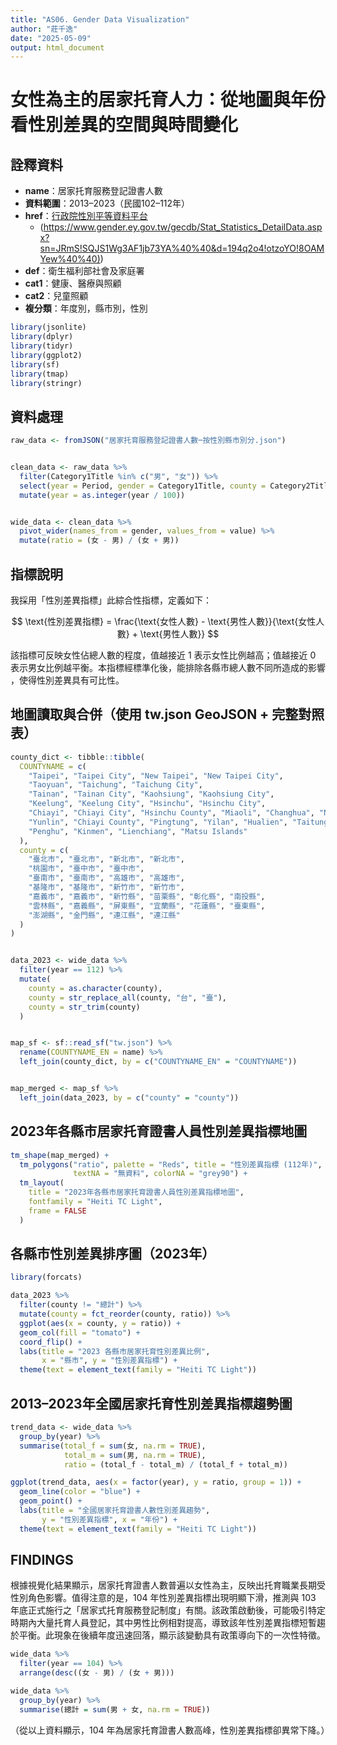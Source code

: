 ```yaml
---
title: "AS06. Gender Data Visualization"
author: "莊千逸"
date: "2025-05-09"
output: html_document
---
```


# 女性為主的居家托育人力：從地圖與年份看性別差異的空間與時間變化

## 詮釋資料

-   **name**：居家托育服務登記證書人數\
-   **資料範圍**：2013–2023（民國102–112年）\
-   **href**：[行政院性別平等資料平台](https://www.gender.ey.gov.tw/gecdb/Stat_Statistics_DetailData.aspx?sn=JRmS!SQJS1Wg3AF1jb73YA%40%40&d=194q2o4!otzoYO!8OAMYew%40%40)
    -   ([https://www.gender.ey.gov.tw/gecdb/Stat_Statistics_DetailData.aspx?sn=JRmS!SQJS1Wg3AF1jb73YA%40%40&d=194q2o4!otzoYO!8OAMYew%40%40)](https://www.gender.ey.gov.tw/gecdb/Stat_Statistics_DetailData.aspx?sn=JRmS!SQJS1Wg3AF1jb73YA%40%40&d=194q2o4!otzoYO!8OAMYew%40%40))
-   **def**：衛生福利部社會及家庭署\
-   **cat1**：健康、醫療與照顧\
-   **cat2**：兒童照顧\
-   **複分類**：年度別，縣市別，性別

```r
library(jsonlite)
library(dplyr)
library(tidyr)
library(ggplot2)
library(sf)
library(tmap)
library(stringr)
```

## 資料處理

```r

raw_data <- fromJSON("居家托育服務登記證書人數─按性別縣市別分.json")


clean_data <- raw_data %>%
  filter(Category1Title %in% c("男", "女")) %>%
  select(year = Period, gender = Category1Title, county = Category2Title, value = Val) %>%
  mutate(year = as.integer(year / 100))


wide_data <- clean_data %>%
  pivot_wider(names_from = gender, values_from = value) %>%
  mutate(ratio = (女 - 男) / (女 + 男))
```

## 指標說明

我採用「性別差異指標」此綜合性指標，定義如下：

$$
\text{性別差異指標} = \frac{\text{女性人數} - \text{男性人數}}{\text{女性人數} + \text{男性人數}}
$$

該指標可反映女性佔總人數的程度，值越接近 1 表示女性比例越高；值越接近 0 表示男女比例越平衡。本指標經標準化後，能排除各縣市總人數不同所造成的影響 ，使得性別差異具有可比性。

## 地圖讀取與合併（使用 tw.json GeoJSON + 完整對照表）

```r

county_dict <- tibble::tibble(
  COUNTYNAME = c(
    "Taipei", "Taipei City", "New Taipei", "New Taipei City", 
    "Taoyuan", "Taichung", "Taichung City", 
    "Tainan", "Tainan City", "Kaohsiung", "Kaohsiung City", 
    "Keelung", "Keelung City", "Hsinchu", "Hsinchu City", 
    "Chiayi", "Chiayi City", "Hsinchu County", "Miaoli", "Changhua", "Nantou", 
    "Yunlin", "Chiayi County", "Pingtung", "Yilan", "Hualien", "Taitung", 
    "Penghu", "Kinmen", "Lienchiang", "Matsu Islands"
  ),
  county = c(
    "臺北市", "臺北市", "新北市", "新北市",
    "桃園市", "臺中市", "臺中市",
    "臺南市", "臺南市", "高雄市", "高雄市",
    "基隆市", "基隆市", "新竹市", "新竹市",
    "嘉義市", "嘉義市", "新竹縣", "苗栗縣", "彰化縣", "南投縣",
    "雲林縣", "嘉義縣", "屏東縣", "宜蘭縣", "花蓮縣", "臺東縣",
    "澎湖縣", "金門縣", "連江縣", "連江縣"
  )
)


data_2023 <- wide_data %>% 
  filter(year == 112) %>%
  mutate(
    county = as.character(county),
    county = str_replace_all(county, "台", "臺"),
    county = str_trim(county)
  )


map_sf <- sf::read_sf("tw.json") %>%
  rename(COUNTYNAME_EN = name) %>%
  left_join(county_dict, by = c("COUNTYNAME_EN" = "COUNTYNAME"))


map_merged <- map_sf %>%
  left_join(data_2023, by = c("county" = "county"))
```

## 2023年各縣市居家托育證書人員性別差異指標地圖

```r
tm_shape(map_merged) +
  tm_polygons("ratio", palette = "Reds", title = "性別差異指標 (112年)",
              textNA = "無資料", colorNA = "grey90") +
  tm_layout(
    title = "2023年各縣市居家托育證書人員性別差異指標地圖",
    fontfamily = "Heiti TC Light",
    frame = FALSE
  )
```

## 各縣市性別差異排序圖（2023年）

```r
library(forcats)

data_2023 %>%
  filter(county != "總計") %>%
  mutate(county = fct_reorder(county, ratio)) %>%
  ggplot(aes(x = county, y = ratio)) +
  geom_col(fill = "tomato") +
  coord_flip() +
  labs(title = "2023 各縣市居家托育性別差異比例",
       x = "縣市", y = "性別差異指標") +
  theme(text = element_text(family = "Heiti TC Light"))
```

## 2013–2023年全國居家托育性別差異指標趨勢圖

```r
trend_data <- wide_data %>%
  group_by(year) %>%
  summarise(total_f = sum(女, na.rm = TRUE),
            total_m = sum(男, na.rm = TRUE),
            ratio = (total_f - total_m) / (total_f + total_m))

ggplot(trend_data, aes(x = factor(year), y = ratio, group = 1)) +
  geom_line(color = "blue") +
  geom_point() +
  labs(title = "全國居家托育證書人數性別差異趨勢",
       y = "性別差異指標", x = "年份") +
  theme(text = element_text(family = "Heiti TC Light"))

```

## FINDINGS

根據視覺化結果顯示，居家托育證書人數普遍以女性為主，反映出托育職業長期受性別角色影響。值得注意的是，104 年性別差異指標出現明顯下滑，推測與 103 年底正式施行之「居家式托育服務登記制度」有關。該政策啟動後，可能吸引特定時期內大量托育人員登記，其中男性比例相對提高，導致該年性別差異指標短暫趨於平衡。此現象在後續年度迅速回落，顯示該變動具有政策導向下的一次性特徵。

```r
wide_data %>%
  filter(year == 104) %>%
  arrange(desc((女 - 男) / (女 + 男)))

wide_data %>%
  group_by(year) %>%
  summarise(總計 = sum(男 + 女, na.rm = TRUE))
```

（從以上資料顯示，104 年為居家托育證書人數高峰，性別差異指標卻異常下降。）
